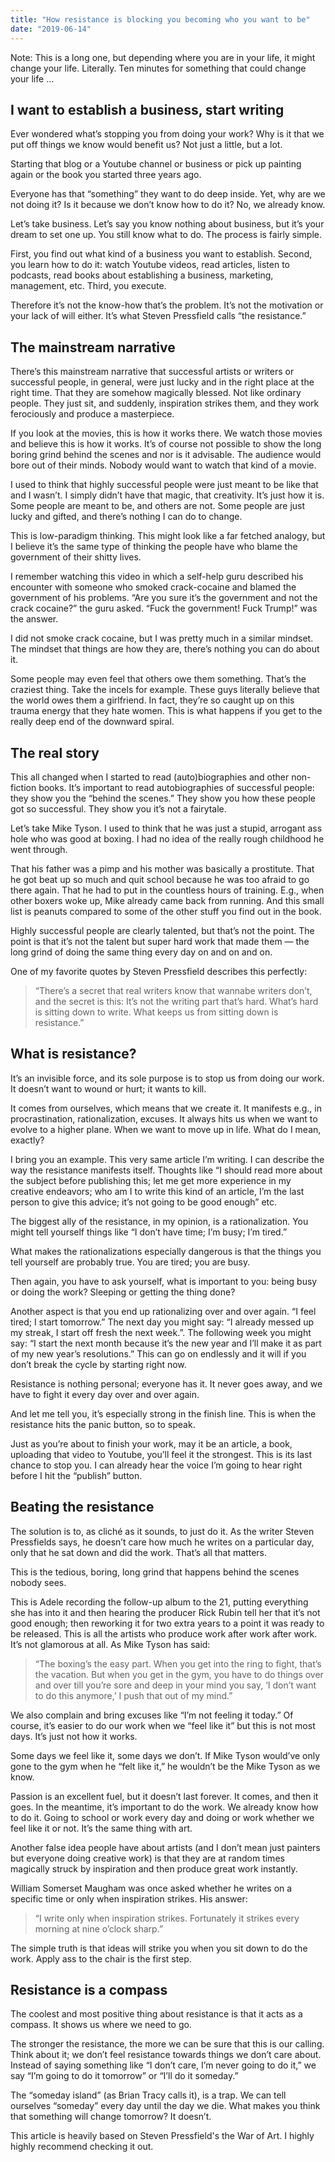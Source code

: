 ```yaml
---
title: "How resistance is blocking you becoming who you want to be"
date: "2019-06-14"
---
```


Note: This is a long one, but depending where you are in your life, it might change your life. Literally. Ten minutes for something that could change your life …

## I want to establish a business, start writing

Ever wondered what’s stopping you from doing your work? Why is it that we put off things we know would benefit us? Not just a little, but a lot.

Starting that blog or a Youtube channel or business or pick up painting again or the book you started three years ago.

Everyone has that “something” they want to do deep inside. Yet, why are we not doing it? Is it because we don’t know how to do it? No, we already know.

Let’s take business. Let’s say you know nothing about business, but it’s your dream to set one up. You still know what to do. The process is fairly simple.

First, you find out what kind of a business you want to establish. Second, you learn how to do it: watch Youtube videos, read articles, listen to podcasts, read books about establishing a business, marketing, management, etc. Third, you execute.

Therefore it’s not the know-how that’s the problem. It’s not the motivation or your lack of will either. It’s what Steven Pressfield calls “the resistance.”

## The mainstream narrative

There’s this mainstream narrative that successful artists or writers or successful people, in general, were just lucky and in the right place at the right time. That they are somehow magically blessed. Not like ordinary people. They just sit, and suddenly, inspiration strikes them, and they work ferociously and produce a masterpiece.

If you look at the movies, this is how it works there. We watch those movies and believe this is how it works. It’s of course not possible to show the long boring grind behind the scenes and nor is it advisable. The audience would bore out of their minds. Nobody would want to watch that kind of a movie.

I used to think that highly successful people were just meant to be like that and I wasn’t. I simply didn’t have that magic, that creativity. It’s just how it is. Some people are meant to be, and others are not. Some people are just lucky and gifted, and there’s nothing I can do to change.

This is low-paradigm thinking. This might look like a far fetched analogy, but I believe it’s the same type of thinking the people have who blame the government of their shitty lives.

I remember watching this video in which a self-help guru described his encounter with someone who smoked crack-cocaine and blamed the government of his problems. “Are you sure it’s the government and not the crack cocaine?” the guru asked. “Fuck the government! Fuck Trump!” was the answer.

I did not smoke crack cocaine, but I was pretty much in a similar mindset. The mindset that things are how they are, there’s nothing you can do about it.

Some people may even feel that others owe them something. That’s the craziest thing. Take the incels for example. These guys literally believe that the world owes them a girlfriend. In fact, they’re so caught up on this trauma energy that they hate women. This is what happens if you get to the really deep end of the downward spiral.

## The real story

This all changed when I started to read (auto)biographies and other non-fiction books. It’s important to read autobiographies of successful people: they show you the “behind the scenes.” They show you how these people got so successful. They show you it’s not a fairytale.

Let’s take Mike Tyson. I used to think that he was just a stupid, arrogant ass hole who was good at boxing. I had no idea of the really rough childhood he went through.

That his father was a pimp and his mother was basically a prostitute. That he got beat up so much and quit school because he was too afraid to go there again. That he had to put in the countless hours of training. E.g., when other boxers woke up, Mike already came back from running. And this small list is peanuts compared to some of the other stuff you find out in the book.

Highly successful people are clearly talented, but that’s not the point. The point is that it’s not the talent but super hard work that made them — the long grind of doing the same thing every day on and on and on.

One of my favorite quotes by Steven Pressfield describes this perfectly:

> “There’s a secret that real writers know that wannabe writers don’t, and the secret is this: It’s not the writing part that’s hard. What’s hard is sitting down to write. What keeps us from sitting down is resistance.”

## What is resistance?

It’s an invisible force, and its sole purpose is to stop us from doing our work. It doesn’t want to wound or hurt; it wants to kill.

It comes from ourselves, which means that we create it. It manifests e.g., in procrastination, rationalization, excuses. It always hits us when we want to evolve to a higher plane. When we want to move up in life. What do I mean, exactly?

I bring you an example. This very same article I’m writing. I can describe the way the resistance manifests itself. Thoughts like “I should read more about the subject before publishing this; let me get more experience in my creative endeavors; who am I to write this kind of an article, I’m the last person to give this advice; it’s not going to be good enough” etc.

The biggest ally of the resistance, in my opinion, is a rationalization. You might tell yourself things like “I don’t have time; I’m busy; I’m tired.”

What makes the rationalizations especially dangerous is that the things you tell yourself are probably true. You are tired; you are busy.

Then again, you have to ask yourself, what is important to you: being busy or doing the work? Sleeping or getting the thing done?

Another aspect is that you end up rationalizing over and over again. “I feel tired; I start tomorrow.” The next day you might say: “I already messed up my streak, I start off fresh the next week.”. The following week you might say: “I start the next month because it’s the new year and I’ll make it as part of my new year’s resolutions.” This can go on endlessly and it will if you don’t break the cycle by starting right now.

Resistance is nothing personal; everyone has it. It never goes away, and we have to fight it every day over and over again.

And let me tell you, it’s especially strong in the finish line. This is when the resistance hits the panic button, so to speak.

Just as you’re about to finish your work, may it be an article, a book, uploading that video to Youtube, you’ll feel it the strongest. This is its last chance to stop you. I can already hear the voice I’m going to hear right before I hit the “publish” button.

## Beating the resistance

The solution is to, as cliché as it sounds, to just do it. As the writer Steven Pressfields says, he doesn’t care how much he writes on a particular day, only that he sat down and did the work. That’s all that matters.

This is the tedious, boring, long grind that happens behind the scenes nobody sees.

This is Adele recording the follow-up album to the 21, putting everything she has into it and then hearing the producer Rick Rubin tell her that it’s not good enough; then reworking it for two extra years to a point it was ready to be released. This is all the artists who produce work after work after work. It’s not glamorous at all. As Mike Tyson has said:

> “The boxing’s the easy part. When you get into the ring to fight, that’s the vacation. But when you get in the gym, you have to do things over and over till you’re sore and deep in your mind you say, ‘I don’t want to do this anymore,’ I push that out of my mind.”

We also complain and bring excuses like “I’m not feeling it today.” Of course, it’s easier to do our work when we “feel like it” but this is not most days. It’s just not how it works.

Some days we feel like it, some days we don’t. If Mike Tyson would’ve only gone to the gym when he “felt like it,” he wouldn’t be the Mike Tyson as we know.

Passion is an excellent fuel, but it doesn’t last forever. It comes, and then it goes. In the meantime, it’s important to do the work. We already know how to do it. Going to school or work every day and doing or work whether we feel like it or not. It’s the same thing with art.

Another false idea people have about artists (and I don’t mean just painters but everyone doing creative work) is that they are at random times magically struck by inspiration and then produce great work instantly.

William Somerset Maugham was once asked whether he writes on a specific time or only when inspiration strikes. His answer:

> “I write only when inspiration strikes. Fortunately it strikes every morning at nine o’clock sharp.”

The simple truth is that ideas will strike you when you sit down to do the work. Apply ass to the chair is the first step.

## Resistance is a compass

The coolest and most positive thing about resistance is that it acts as a compass. It shows us where we need to go.

The stronger the resistance, the more we can be sure that this is our calling. Think about it; we don’t feel resistance towards things we don’t care about. Instead of saying something like “I don’t care, I’m never going to do it,” we say “I’m going to do it tomorrow” or “I’ll do it someday.”

The “someday island” (as Brian Tracy calls it), is a trap. We can tell ourselves “someday” every day until the day we die. What makes you think that something will change tomorrow? It doesn’t.

This article is heavily based on Steven Pressfield's the War of Art. I highly highly recommend checking it out.

